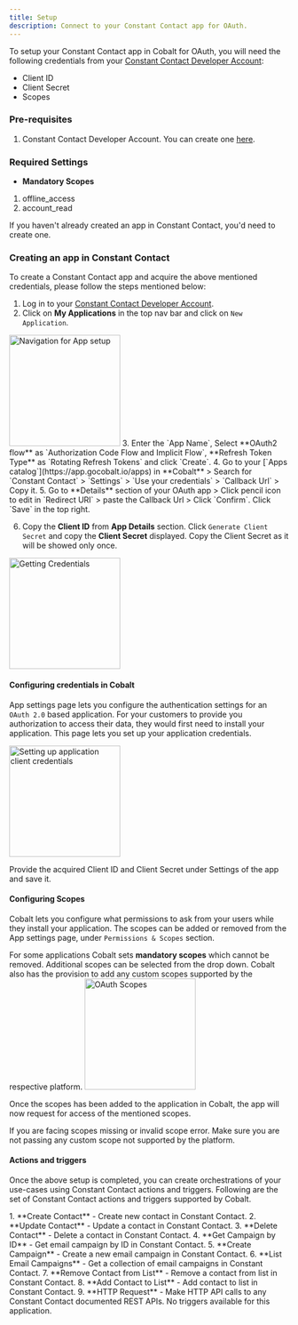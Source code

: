 ```yaml
---
title: Setup
description: Connect to your Constant Contact app for OAuth.
---
```

To setup your Constant Contact app in Cobalt for OAuth, you will need the following credentials from your [Constant Contact Developer Account](https://developer.constantcontact.com/):
- Client ID
- Client Secret
- Scopes

### Pre-requisites

1. Constant Contact Developer Account. You can create one [here](https://www.constantcontact.com/smb/signup).

### Required Settings

* **Mandatory Scopes** 
1. offline_access
2. account_read

<Info>If you haven't already created an app in Constant Contact, you'd need to create one.</Info>

### Creating an app in Constant Contact

To create a Constant Contact app and acquire the above mentioned credentials, please follow the steps mentioned below:

1. Log in to your [Constant Contact Developer Account](https://developer.constantcontact.com/).
2. Click on **My Applications** in the top nav bar and click on `New Application`.
<img height="200" src="/images/Constant/constant_navigation.png" alt="Navigation for App setup"/>
3. Enter the `App Name`, Select **OAuth2 flow** as `Authorization Code Flow and Implicit Flow`, **Refresh Token Type** as `Rotating Refresh Tokens` and click `Create`.
4. Go to your [`Apps catalog`](https://app.gocobalt.io/apps) in **Cobalt** > Search for `Constant Contact` > `Settings` > `Use your credentials` > `Callback Url` > Copy it.
5. Go to **Details** section of your OAuth app > Click pencil icon to edit in `Redirect URI` > paste the Callback Url > Click `Confirm`. Click `Save` in the top right.

6. Copy the **Client ID** from **App Details** section. Click `Generate Client Secret` and copy the **Client Secret** displayed.
<Info> Copy the Client Secret as it will be showed only once.</Info>
<img height="200" src="/images/Constant/constant_credentials.png" alt="Getting Credentials"/>

#### Configuring credentials in Cobalt
App settings page lets you configure the authentication settings for an `OAuth 2.0` based application. For your customers to provide you authorization to access their data,
they would first need to install your application. This page lets you set up your application credentials.

<img height="200" src="/images/Constant/constant_cobalt.png" alt="Setting up application client credentials"/>

Provide the acquired Client ID and Client Secret under Settings of the app and save it.

#### Configuring Scopes
Cobalt lets you configure what permissions to ask from your users while they install your application. The scopes can be added or removed from the App settings page, under `Permissions & Scopes`
section. 

For some applications Cobalt sets **mandatory scopes** which cannot be removed. Additional scopes can be selected from the drop down. Cobalt also has the provision to add any 
custom scopes supported by the respective platform.
<img height="200" src="/images/Constant/constant_scopes.png" alt="OAuth Scopes"/>

Once the scopes has been added to the application in Cobalt, the app will now request for access of the mentioned scopes.

<Warning>
If you are facing scopes missing or invalid scope error. Make sure you are not passing any custom scope not supported by the platform.
</Warning>

#### Actions and triggers
Once the above setup is completed, you can create orchestrations of your use-cases using Constant Contact actions and triggers. Following are the set of Constant Contact actions and triggers
supported by Cobalt.

<Tabs>
  <Tab title="Actions">
  <AccordionGroup>
  <Accordion title="Contacts">
     1. **Create Contact** - Create new contact in Constant Contact.
     2. **Update Contact** - Update a contact in Constant Contact.
     3. **Delete Contact** - Delete a contact in Constant Contact.
     </Accordion>
     <Accordion title="Email Campaign">
     4. **Get Campaign by ID** - Get email campaign by ID in Constant Contact.
     5. **Create Campaign** - Create a new email campaign in Constant Contact.
     6. **List Email Campaigns** - Get a collection of email campaigns in Constant Contact.
      </Accordion>
     <Accordion title="Contact List">
     7. **Remove Contact from List** - Remove a contact from list in Constant Contact.
     8. **Add Contact to List** - Add contact to list in Constant Contact.
      </Accordion>
     <Accordion title="Others">
     9. **HTTP Request** - Make HTTP API calls to any Constant Contact documented REST APIs.
      </Accordion>
    </AccordionGroup>
  </Tab>
  
  <Tab title="Triggers">
        No triggers available for this application.
  </Tab>
</Tabs>
